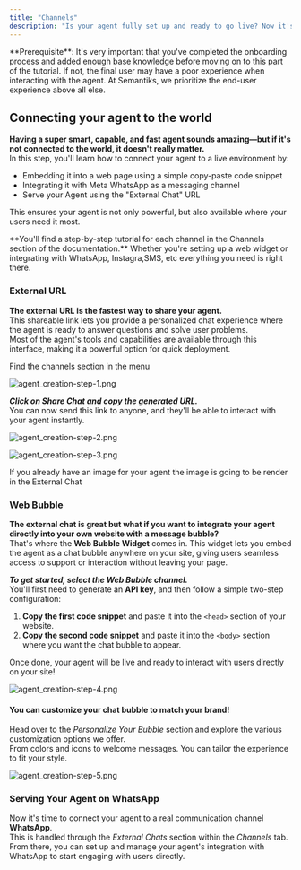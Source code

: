 ```yaml
---
title: "Channels"
description: "Is your agent fully set up and ready to go live? Now it's time to connect it to an external channel. In this section of the documentation, you'll find both native Semantiks integrations and external integrations—such as Meta WhatsApp—so you can deploy your agent where your users are."
---
```


<Info>
  **Prerequisite**: It's very important that you've completed the onboarding process and added enough base knowledge before moving on to this part of the tutorial.
  If not, the final user may have a poor experience when interacting with the agent. At Semantiks, we prioritize the end-user experience above all else.
</Info>

## Connecting your agent to the world

**Having a super smart, capable, and fast agent sounds amazing—but if it's not connected to the world, it doesn't really matter.**\
In this step, you'll learn how to connect your agent to a live environment by:

- Embedding it into a web page using a simple copy-paste code snippet
- Integrating it with Meta WhatsApp as a messaging channel
- Serve your Agent using the "External Chat" URL

This ensures your agent is not only powerful, but also available where your users need it most.

<Note>
  **You'll find a step-by-step tutorial for each channel in the Channels section of the documentation.**
  Whether you're setting up a web widget or integrating with WhatsApp, Instagra,SMS, etc everything you need is right there.
</Note>

### External URL

**The external URL is the fastest way to share your agent.**\
This shareable link lets you provide a personalized chat experience where the agent is ready to answer questions and solve user problems.\
Most of the agent's tools and capabilities are available through this interface, making it a powerful option for quick deployment.

Find the channels section in the menu

![agent_creation-step-1.png](/images/agent/agent_creation/agent_creation-step-1.png)

**_Click on Share Chat and copy the generated URL._**\
You can now send this link to anyone, and they'll be able to interact with your agent instantly.

![agent_creation-step-2.png](/images/agent/agent_creation/agent_creation-step-2.png)

![agent_creation-step-3.png](/images/agent/agent_creation/agent_creation-step-3.png)

<Note>
  If you already have an image for your agent the image is going to be render in the External Chat
</Note>

### Web Bubble

**The external chat is great but what if you want to integrate your agent directly into your own website with a message bubble?**\
That's where the **Web Bubble Widget** comes in. This widget lets you embed the agent as a chat bubble anywhere on your site, giving users seamless access to support or interaction without leaving your page.

**_To get started, select the Web Bubble channel._**\
You'll first need to generate an **API key**, and then follow a simple two-step configuration:

1. **Copy the first code snippet** and paste it into the `<head>` section of your website.
2. **Copy the second code snippet** and paste it into the `<body>` section where you want the chat bubble to appear.

Once done, your agent will be live and ready to interact with users directly on your site\!

![agent_creation-step-4.png](/images/agent/agent_creation/agent_creation-step-4.png)

#### **You can customize your chat bubble to match your brand\!**

Head over to the _Personalize Your Bubble_ section and explore the various customization options we offer.\
From colors and icons to welcome messages. You can tailor the experience to fit your style.

![agent_creation-step-5.png](/images/agent/agent_creation/agent_creation-step-5.png)

### **Serving Your Agent on WhatsApp**

Now it's time to connect your agent to a real communication channel **WhatsApp**.\
This is handled through the _External Chats_ section within the _Channels_ tab. From there, you can set up and manage your agent's integration with WhatsApp to start engaging with users directly.